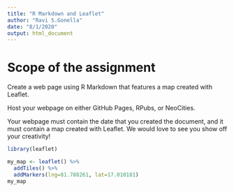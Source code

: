 ---
title: "R Markdown and Leaflet"
author: "Ravi S.Gonella"
date: "8/1/2020"
output: html_document
---

# Scope of the assignment

Create a web page using R Markdown that features a map created with Leaflet.

Host your webpage on either GitHub Pages, RPubs, or NeoCities.

Your webpage must contain the date that you created the document, and it must contain a map created with Leaflet. We would love to see you show off your creativity!


```{r}

library(leaflet)

my_map <- leaflet() %>%
  addTiles() %>%  
  addMarkers(lng=81.788261, lat=17.010181)
my_map 

```




